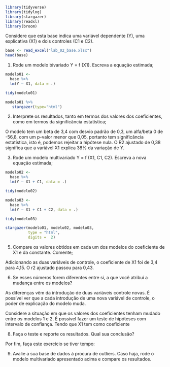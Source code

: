 ```r
library(tidyverse)
library(tidylog)
library(stargazer)
library(readxl)
library(broom)
```

Considere que esta base indica uma variável dependente (Y), uma explicativa (X1) e dois controles (C1 e C2). 

```r
base <- read_excel("lab_02_base.xlsx")
head(base)
```

1) Rode um modelo bivariado Y = f (X1). Escreva a equação estimada;

```r
modelo01 <- 
  base %>% 
  lm(Y ~ X1, data = .)

tidy(modelo01)
```
```r
modelo01 %>% 
   stargazer(type="html")
```



  2) Interprete os resultados, tanto em termos dos valores dos coeficientes, como em termos da significância estatística;

O modelo tem um beta de 3,4 com desvio padrão de 0,3, um alfa/beta 0 de -56,8, com um p-valor menor que 0,05, portanto tem significância estatística, isto é, podemos rejeitar a hipótese nula. O R2 ajustado de 0,38 significa que a variável X1 explica 38% da variação de Y. 

    
  3) Rode um modelo multivariado Y = f (X1, C1, C2). Escreva a nova equação estimada;

```r
modelo02 <- 
  base %>% 
  lm(Y ~ X1 + C1, data = .)

tidy(modelo02)
```


```r
modelo03 <- 
  base %>% 
  lm(Y ~ X1 + C1 + C2, data = .)

tidy(modelo03)
```

```r
stargazer(modelo01, modelo02, modelo03, 
          type = "html",
          digits =  2)
```



  5) Compare os valores obtidos em cada um dos modelos do coeficiente de X1 e da constante. Comente;   

Adicionando as duas variáveis de controle, o coeficiente de X1 foi de 3,4 para 4,15. O r2 ajustado passou para 0,43.

  6) Se esses números forem diferentes entre si, a que você atribui a mudança entre os modelos?
  
As diferenças vêm da introdução de duas variáveis controle novas. É possível ver que a cada introdução de uma nova variável de controle, o poder de explicação do modelo muda. 

Considere a situação em que os valores dos coeficientes tenham mudado entre os modelos 1 e 2.
É possível fazer um teste de hipóteses com intervalo de confiança. Tendo que X1 tem como coeficiente 

    
8) Faça o teste e reporte os resultados. Qual sua conclusão?



Por fim, faça este exercício se tiver tempo:
    
9) Avalie a sua base de dados à procura de outliers. Caso haja, rode o modelo multivariado apresentado acima e compare os resultados.




